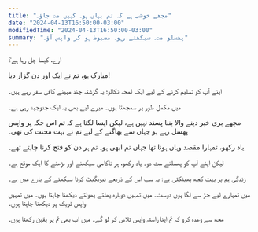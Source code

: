 ```yaml
---
title: "مجھے خوشی ہے کہ تم یہاں ہو۔ کہیں مت جاؤ۔"
date: "2024-04-13T16:50:00-03:00"
modifiedTime: "2024-04-13T16:50:00-03:00"
summary: "پھسلو مت۔ سیکھتے رہو۔ مضبوط ہو کر واپس آؤ۔"
---
```



ارے، کیسا چل رہا ہے؟

مبارک ہو، تم نے ایک اور دن گزار دیا!

اپنے آپ کو تسلیم کرنے کے لیے ایک لمحہ نکالو؛ یہ گزشتہ چند مہینے کافی سفر رہے ہیں۔

میں مکمل طور پر سمجھتا ہوں۔ میرے لیے بھی یہ ایک جدوجہد رہی ہے۔

مجھے بری خبر دینے والا بننا پسند نہیں ہے، لیکن ایسا لگتا ہے کہ تم اس جگہ پر واپس پھسل رہے ہو جہاں سے بھاگنے کے لیے تم نے بہت محنت کی تھی۔

یاد رکھو، تمہارا مقصد وہاں ہونا تھا جہاں تم ابھی ہو۔ تم ہر دن کو فتح کرنا چاہتے تھے۔

لیکن اپنے آپ کو پھسلنے مت دو۔ یاد رکھو، ہر ناکامی سیکھنے اور بڑھنے کا ایک موقع ہے۔

زندگی ہم پر بہت کچھ پھینکتی ہے؛ یہ سب اس کے ذریعے نیویگیٹ کرنا سیکھنے کے بارے میں ہے۔

میں تمہارے لیے جڑ سے لگا ہوں دوست۔ میں تمہیں دوبارہ پھلتے پھولتے دیکھنا چاہتا ہوں۔ میں تمہیں واپس ٹریک پر دیکھنا چاہتا ہوں۔

مجھ سے وعدہ کرو کہ تم اپنا راستہ واپس تلاش کر لو گے۔ میں اب بھی تم پر یقین رکھتا ہوں۔
